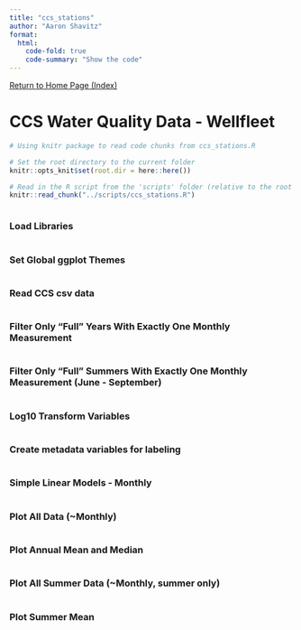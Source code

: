 ```yaml
---
title: "ccs_stations"
author: "Aaron Shavitz"
format: 
  html:
    code-fold: true
    code-summary: "Show the code"
---
```

[Return to Home Page (Index)](https://ashavitz.github.io/wellfleet_project/)

# CCS Water Quality Data - Wellfleet

```r
# Using knitr package to read code chunks from ccs_stations.R

# Set the root directory to the current folder
knitr::opts_knit$set(root.dir = here::here())

# Read in the R script from the 'scripts' folder (relative to the root project directory)
knitr::read_chunk("../scripts/ccs_stations.R")
```

```r
```

### Load Libraries
```r
```

### Set Global ggplot Themes
```r
```

### Read CCS csv data
```r
```

### Filter Only "Full" Years With Exactly One Monthly Measurement
```r
```

### Filter Only "Full" Summers With Exactly One Monthly Measurement (June - September)
```r
```

### Log10 Transform Variables
```r
```

### Create metadata variables for labeling
```r
```

### Simple Linear Models - Monthly
```r
```

### Plot All Data (~Monthly)
```r
```

### Plot Annual Mean and Median
```r
```

### Plot All Summer Data (~Monthly, summer only)
```r
```

### Plot Summer Mean
```r
```




